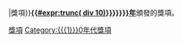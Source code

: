 {{BDYearsInDecade|{{{1|{{#expr:trunc({{CURRENTYEAR}} div 10)}}}}}|獎項}}'''[[{{{1|{{#expr:trunc({{CURRENTYEAR}} div 10)}}}}}{{{2|{{#expr:{{CURRENTYEAR}} mod 10}}}}}年]]'''頒發的獎項。
<includeonly>
[[Category:{{{1}}}{{{2}}}年|獎項]]
[[Category:{{{1}}}0年代獎項]]
</includeonly>
<noinclude>
[[Category:分類頁模板|{{PAGENAME}}]]
[[Category:獎勵模板|{{PAGENAME}}]]
</noinclude>